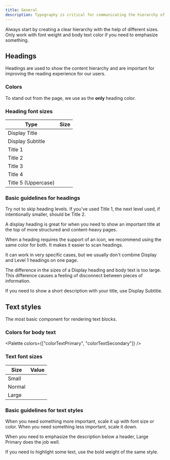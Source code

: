 ```yaml
---
title: General
description: Typography is critical for communicating the hierarchy of a page
---
```



Always start by creating a clear hierarchy with the help of different sizes.
Only work with font weight and body text color if you need to emphasize something.

## Headings

Headings are used to show the content hierarchy
and are important for improving the reading experience for our users.

<ReactExample exampleId="Heading-types" />

### Colors

To stand out from the page, we use <InlineToken name="colorHeading" /> as the **only** heading color.

### Heading font sizes

| Type                | Size                                                  |
| ------------------- | ----------------------------------------------------- |
| Display Title       | <InlineToken name="fontSizeHeadingDisplay" />         |
| Display Subtitle    | <InlineToken name="fontSizeHeadingDisplaySubtitle" /> |
| Title 1             | <InlineToken name="fontSizeHeadingTitle1" />          |
| Title 2             | <InlineToken name="fontSizeHeadingTitle2" />          |
| Title 3             | <InlineToken name="fontSizeHeadingTitle3" />          |
| Title 4             | <InlineToken name="fontSizeHeadingTitle4" />          |
| Title 5 (Uppercase) | <InlineToken name="fontSizeHeadingTitle5" />          |

### Basic guidelines for headings

<Guideline type="do" title="Be respectful of the content hierarchy">

Try not to skip heading levels.
If you've used Title 1, the next level used, if intentionally smaller, should be Title 2.

</Guideline>

<Guideline type="do" title="Use Display for the main page title">

A display heading is great for when you need to show an important title
at the top of more structured and content-heavy pages.

</Guideline>

<Guideline type="do" title="Use the same color for a heading and its connected icon">

When a heading requires the support of an icon, we recommend using the same color for both. It makes it easier to scan headings.

</Guideline>

<Guideline type="dont" title="Don't use Display and Title 1 on one page">

It can work in very specific cases,
but we usually don't combine Display and Level 1 headings on one page.

</Guideline>

<Guideline type="dont" title="Don't place a description below a Display heading">

The difference in the sizes of a Display heading and body text is too large.
This difference causes a feeling of disconnect between pieces of information.

If you need to show a short description with your title, use Display Subtitle.

</Guideline>

## Text styles

The most basic component for rendering text blocks.

<ReactExample exampleId="Text-types" />

### Colors for body text

<Palette colors={["colorTextPrimary", "colorTextSecondary"]} />

### Text font sizes

| Size   | Value                                     |
| ------ | ----------------------------------------- |
| Small  | <InlineToken name="fontSizeTextSmall" />  |
| Normal | <InlineToken name="fontSizeTextNormal" /> |
| Large  | <InlineToken name="fontSizeTextLarge" />  |

### Basic guidelines for text styles

<Guideline type="do" title="Always start with Normal Primary style">

When you need something more important, scale it up with font size or color.
When you need something less important, scale it down.

</Guideline>

<Guideline type="do" title="Use Large Primary in modals for the important description">

When you need to emphasize the description below a header,
Large Primary does the job well.

</Guideline>

<Guideline type="dont" title="Don't combine more than one size or color in one paragraph">

If you need to highlight some text, use the bold weight of the same style.

</Guideline>
